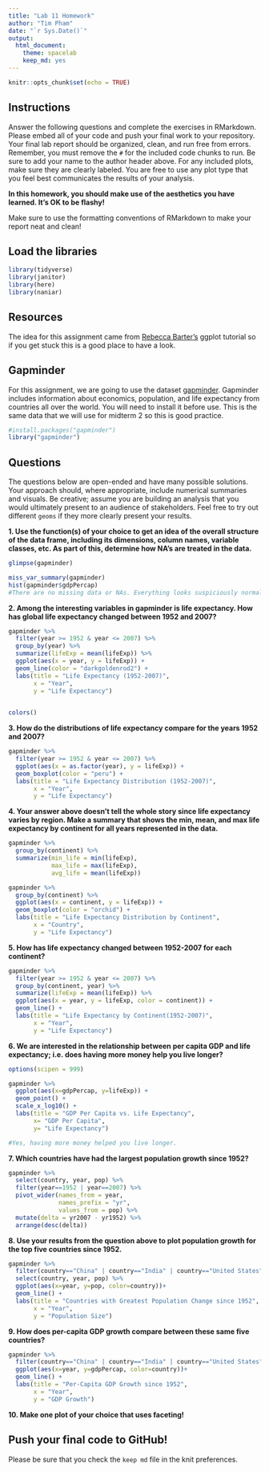 ```yaml
---
title: "Lab 11 Homework"
author: "Tim Pham"
date: "`r Sys.Date()`"
output:
  html_document: 
    theme: spacelab
    keep_md: yes
---
```


```r
knitr::opts_chunk$set(echo = TRUE)
```

## Instructions
Answer the following questions and complete the exercises in RMarkdown. Please embed all of your code and push your final work to your repository. Your final lab report should be organized, clean, and run free from errors. Remember, you must remove the `#` for the included code chunks to run. Be sure to add your name to the author header above. For any included plots, make sure they are clearly labeled. You are free to use any plot type that you feel best communicates the results of your analysis.  

**In this homework, you should make use of the aesthetics you have learned. It's OK to be flashy!**

Make sure to use the formatting conventions of RMarkdown to make your report neat and clean!  

## Load the libraries
```r
library(tidyverse)
library(janitor)
library(here)
library(naniar)
``` 

## Resources
The idea for this assignment came from [Rebecca Barter's](http://www.rebeccabarter.com/blog/2017-11-17-ggplot2_tutorial/) ggplot tutorial so if you get stuck this is a good place to have a look.  

## Gapminder
For this assignment, we are going to use the dataset [gapminder](https://cran.r-project.org/web/packages/gapminder/index.html). Gapminder includes information about economics, population, and life expectancy from countries all over the world. You will need to install it before use. This is the same data that we will use for midterm 2 so this is good practice.
```r
#install.packages("gapminder")
library("gapminder")
```

## Questions
The questions below are open-ended and have many possible solutions. Your approach should, where appropriate, include numerical summaries and visuals. Be creative; assume you are building an analysis that you would ultimately present to an audience of stakeholders. Feel free to try out different `geoms` if they more clearly present your results.  

**1. Use the function(s) of your choice to get an idea of the overall structure of the data frame, including its dimensions, column names, variable classes, etc. As part of this, determine how NA's are treated in the data.**  
```r
glimpse(gapminder)
```
```r
miss_var_summary(gapminder)
hist(gapminder$gdpPercap)
#There are no missing data or NAs. Everything looks suspiciously normal...
```

**2. Among the interesting variables in gapminder is life expectancy. How has global life expectancy changed between 1952 and 2007?**
```r
gapminder %>% 
  filter(year >= 1952 & year <= 2007) %>% 
  group_by(year) %>% 
  summarize(lifeExp = mean(lifeExp)) %>% 
  ggplot(aes(x = year, y = lifeExp)) +
  geom_line(color = "darkgoldenrod2") +
  labs(title = "Life Expectancy (1952-2007)",
       x = "Year",
       y = "Life Expectancy")
  
```
```r
colors()
```


**3. How do the distributions of life expectancy compare for the years 1952 and 2007?**
```r
gapminder %>%
  filter(year >= 1952 & year <= 2007) %>%
  ggplot(aes(x = as.factor(year), y = lifeExp)) +
  geom_boxplot(color = "peru") +
  labs(title = "Life Expectancy Distribution (1952-2007)",
       x = "Year",
       y = "Life Expectancy")
```

**4. Your answer above doesn't tell the whole story since life expectancy varies by region. Make a summary that shows the min, mean, and max life expectancy by continent for all years represented in the data.**

```r
gapminder %>% 
  group_by(continent) %>% 
  summarize(min_life = min(lifeExp),
            max_life = max(lifeExp),
            avg_life = mean(lifeExp))
```


```r
gapminder %>%
  group_by(continent) %>%
  ggplot(aes(x = continent, y = lifeExp)) +
  geom_boxplot(color = "orchid") +
  labs(title = "Life Expectancy Distribution by Continent",
       x = "Country",
       y = "Life Expectancy")
```

**5. How has life expectancy changed between 1952-2007 for each continent?**
```r
gapminder %>%
  filter(year >= 1952 & year <= 2007) %>%
  group_by(continent, year) %>%
  summarize(lifeExp = mean(lifeExp)) %>%
  ggplot(aes(x = year, y = lifeExp, color = continent)) +
  geom_line() +
  labs(title = "Life Expectancy by Continent(1952-2007)",
       x = "Year",
       y = "Life Expectancy")
```

**6. We are interested in the relationship between per capita GDP and life expectancy; i.e. does having more money help you live longer?**

```r
options(scipen = 999)
```


```r
gapminder %>% 
  ggplot(aes(x=gdpPercap, y=lifeExp)) +
  geom_point() +
  scale_x_log10() +
  labs(title = "GDP Per Capita vs. Life Expectancy",
       x= "GDP Per Capita",
       y= "Life Expectancy")

#Yes, having more money helped you live longer.
```

**7. Which countries have had the largest population growth since 1952?**

```r
gapminder %>% 
  select(country, year, pop) %>% 
  filter(year==1952 | year==2007) %>% 
  pivot_wider(names_from = year,
              names_prefix = "yr",
              values_from = pop) %>% 
  mutate(delta = yr2007 - yr1952) %>% 
  arrange(desc(delta))
```

**8. Use your results from the question above to plot population growth for the top five countries since 1952.**
```r
gapminder %>% 
  filter(country=="China" | country=="India" | country=="United States" | country=="Indonesia" | country=="Brazil") %>% 
  select(country, year, pop) %>% 
  ggplot(aes(x=year, y=pop, color=country))+
  geom_line() +
  labs(title = "Countries with Greatest Population Change since 1952",
       x = "Year",
       y = "Population Size")
```

**9. How does per-capita GDP growth compare between these same five countries?**
```r
gapminder %>% 
  filter(country=="China" | country=="India" | country=="United States" | country=="Indonesia" | country=="Brazil") %>% 
  ggplot(aes(x=year, y=gdpPercap, color=country))+
  geom_line() +
  labs(title = "Per-Capita GDP Growth since 1952",
       x = "Year",
       y = "GDP Growth")
```

**10. Make one plot of your choice that uses faceting!**

## Push your final code to GitHub!
Please be sure that you check the `keep md` file in the knit preferences. 
